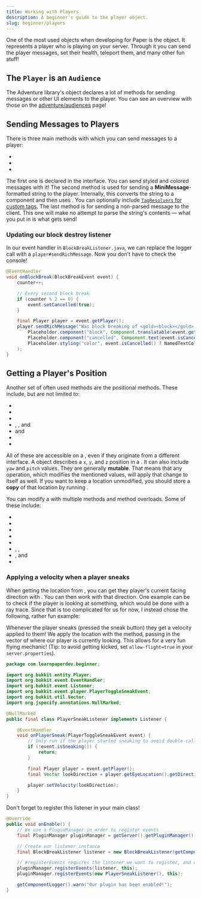 ```yaml
---
title: Working with Players
description: A beginner's guide to the player object.
slug: beginner/players
---
```




One of the most used objects when developing for Paper is the <JavaDocs id="Player"/> object. It represents a player who is playing on your server. Through it you can send the player messages,
set their health, teleport them, and many other fun stuff!

## The `Player` is an `Audience`

The Adventure library's <JavaDocs id="Audience"/> object declares a lot of methods for sending messages or other UI elements to the player. You can see an overview with those on the
[adventure/audiences](/adventure/audiences) page!

## Sending Messages to Players

There is three main methods with which you can send messages to a player:

- <JavaDocs
    id="Audience"
    method="sendMessage(net.kyori.adventure.text.Component)"
    name="Player#sendMessage(Component)"
  />
- <JavaDocs
    id="CommandSender"
    method="sendRichMessage(java.lang.String,net.kyori.adventure.text.minimessage.tag.resolver.TagResolver...)"
    name="Player#sendRichMessage(String, TagResolver...)"
  />
- <JavaDocs
    id="CommandSender"
    method="sendPlainMessage(java.lang.String)"
    name="Player#sendPlainMessage(String)"
  />

The first one is declared in the <JavaDocs id="Audience"/> interface. You can send styled and colored messages with it! The second method is used for sending a **MiniMessage**-formatted string
to the player. Internally, this converts the string to a component and then uses <JavaDocs id="Audience" method="sendMessage(net.kyori.adventure.text.Component)" name="Player#sendMessage(Component)"/>.
You can optionally include [`TagResolvers` for custom tags](/adventure/tag-resolvers). The last method is for sending a non-parsed message to the client. This one will make no attempt to parse
the string's contents — what you put in is what gets send!

### Updating our block destroy listener

In our event handler in `BlockBreakListener.java`, we can replace the logger call with a `player#sendRichMessage`. Now you don't have to check the console!

<PreviewImage src={BlockBreakMessagePng} summary="Our new message" />

```java title="BlockBreakListener.java" startLineNumber=24 {10-15}
@EventHandler
void onBlockBreak(BlockBreakEvent event) {
    counter++;

    // Every second block break
    if (counter % 2 == 0) {
        event.setCancelled(true);
    }

    final Player player = event.getPlayer();
    player.sendRichMessage("Was block breaking of <gold><block></gold> cancelled: <color><b><cancelled>",
        Placeholder.component("block", Component.translatable(event.getBlock())),
        Placeholder.component("cancelled", Component.text(event.isCancelled())),
        Placeholder.styling("color", event.isCancelled() ? NamedTextColor.GREEN : NamedTextColor.RED)
    );
}
```

## Getting a Player's Position

Another set of often used methods are the positional methods. These include, but are not limited to:

- <JavaDocs id="Player" method="getRespawnLocation()" />
- <JavaDocs id="LivingEntity" method="getEyeLocation()" />
- <JavaDocs id="Entity" method="getLocation()" />
- <JavaDocs id="Entity" method="getX()" />, <JavaDocs id="Entity" method="getY()" />, and <JavaDocs id="Entity" method="getZ()" />
- <JavaDocs id="Entity" method="getPitch()" /> and <JavaDocs id="Entity" method="getYaw()" />
- <JavaDocs id="Entity" method="getFacing()" />
- <JavaDocs id="Entity" method="getVelocity()" />

All of these are accessible on a <JavaDocs id="Player" />, even if they originate from a different interface.
A <JavaDocs id="Location" /> object describes a `x`, `y`, and `z` position in a <JavaDocs id="World" />. It can also include `yaw` and `pitch` values. They are generally
**mutable**. That means that any operation, which modifies the mentioned values, will apply that change to itself as well. If you want to keep a location unmodified, you should
store a **copy** of that location by running <JavaDocs id="Location" method="clone()" />.

You can modify a <JavaDocs id="Location" /> with multiple methods and method overloads. Some of these include:

- <JavaDocs id="Location" method="add(double,double,double)" />
- <JavaDocs id="Location" method="multiply(double)" />
- <JavaDocs id="Location" method="subtract(double,double,double)" />
- <JavaDocs id="Location" method="set(double,double,double)" />
- <JavaDocs id="Location" method="setWorld" params="World world" name="Location#setWorld(World world)" />
- <JavaDocs id="Location" method="setX(double)" name="Location#setX(double x)"/>, <JavaDocs id="Location" method="setY(double)" name="Location#setY(double y)" />, <JavaDocs id="Location" method="setZ(double)" name="Location#setZ(double z)" />
- <JavaDocs id="Location" method="setPitch(float)" name="Location#setPitch(float pitch)" />, and <JavaDocs id="Location" method="setYaw(float)" name="Location#setYaw(float yaw)" />
- <JavaDocs id="Location" method="toHighestLocation()" />


### Applying a velocity when a player sneaks

When getting the location from <JavaDocs id="Player" method="getEyeLocation()"/>, you can get they player's current facing direction with <JavaDocs id="Location" method="getDirection()"/>.
You can then work with that direction. One example can be to check if the player is looking at something, which would be done with a ray trace. Since that is too complicated for us for now,
I instead chose the following, rather fun example:

Whenever the player sneaks (pressed the sneak button) they get a velocity applied to them! We apply the location with the <JavaDocs id="Player" method="ash"/> method, passing in
the vector of where our player is currently looking. This allows for a very fun flying mechanic! (Tip: to avoid getting kicked, set `allow-flight=true` in your `server.properties`).

<PreviewVideo src={SneakFlyingMp4} summary="Preview Video" />

```java title="PlayerSneakListener.java" collapse={1-8}
package com.learnpaperdev.beginner;

import org.bukkit.entity.Player;
import org.bukkit.event.EventHandler;
import org.bukkit.event.Listener;
import org.bukkit.event.player.PlayerToggleSneakEvent;
import org.bukkit.util.Vector;
import org.jspecify.annotations.NullMarked;

@NullMarked
public final class PlayerSneakListener implements Listener {

    @EventHandler
    void onPlayerSneak(PlayerToggleSneakEvent event) {
        // Only run if the player started sneaking to avoid double-calls
        if (!event.isSneaking()) {
            return;
        }

        final Player player = event.getPlayer();
        final Vector lookDirection = player.getEyeLocation().getDirection();

        player.setVelocity(lookDirection);
    }
}
```

Don't forget to register this listener in your main class!

```java title="BeginnerPlugin.java" startLineNumber=13 collapse={3-7} {11}
@Override
public void onEnable() {
    // We use a PluginManager in order to register events
    final PluginManager pluginManager = getServer().getPluginManager();

    // Create our listener instance
    final BlockBreakListener listener = new BlockBreakListener(getComponentLogger());

    // #registerEvents requires the listener we want to register, and our plugin instance
    pluginManager.registerEvents(listener, this);
    pluginManager.registerEvents(new PlayerSneakListener(), this);

    getComponentLogger().warn("Our plugin has been enabled!");
}
```
